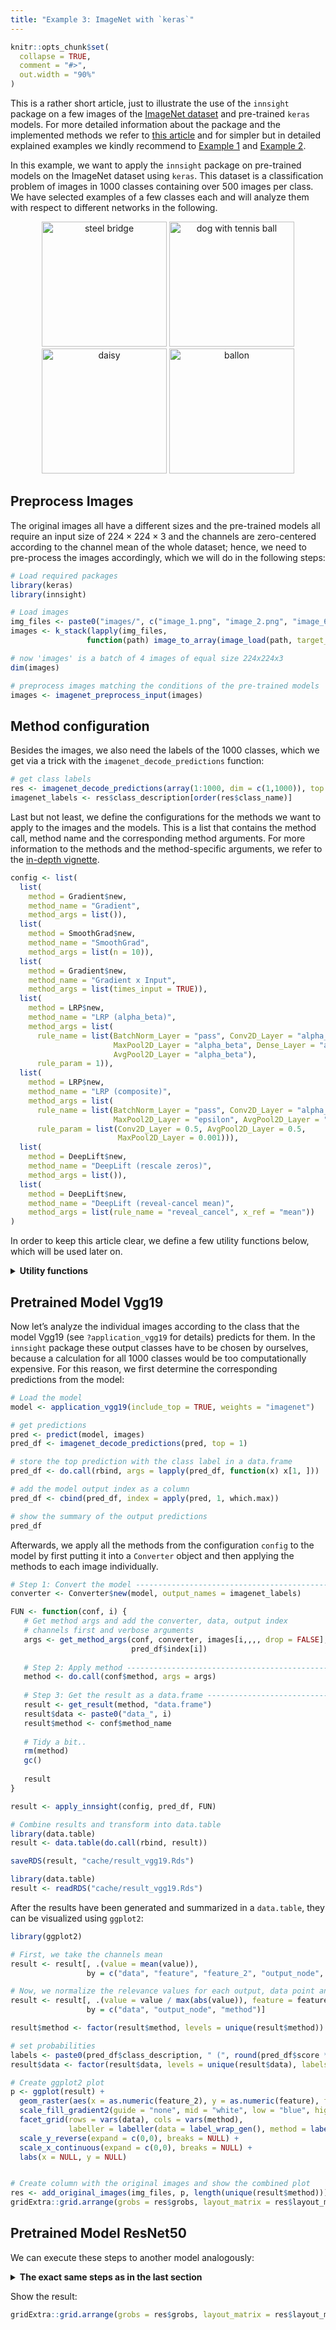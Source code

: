 ```yaml
---
title: "Example 3: ImageNet with `keras`"
---
```


```r
knitr::opts_chunk$set(
  collapse = TRUE,
  comment = "#>",
  out.width = "90%"
)
```

This is a rather short article, just to illustrate the use of the `innsight` 
package on a few images of the [ImageNet dataset](https://www.image-net.org/) 
and pre-trained `keras` models. For more detailed information about the package 
and the implemented methods we refer to [this article](https://bips-hb.github.io/innsight/vignette/detailed_overview.html) and for simpler but in 
detailed explained examples we kindly recommend to [Example 1](https://bips-hb.github.io/innsight/vignette/example_1_iris.html) and [Example 2](https://bips-hb.github.io/innsight/vignette/example_2_penguin.html).

In this example, we want to apply the `innsight` package on pre-trained models 
on the ImageNet dataset using `keras`. This 
dataset is a classification problem of images in $1000$ classes containing 
over $500$ images per class. We have selected examples of a few 
classes each and will analyze them with respect to different networks in 
the following.

<p align="center">
  <img alt="steel bridge" src="images/image_1.png" width="200" height = "200">
  <img alt="dog with tennis ball" src="images/image_2.png" width="200" height = "200">
  <img alt="daisy" src="images/image_6.png" width="200" height = "200">
  <img alt="ballon" src="images/image_13.png" width="200" height = "200">
</p>

## Preprocess Images

The original images all have a different sizes and the pre-trained models all 
require an input size of $224 \times 224 \times 3$ and the channels are 
zero-centered according to the channel mean of the whole dataset; hence, we need
to pre-process the images accordingly, which we will do in the following steps:

```r
# Load required packages
library(keras)
library(innsight)

# Load images
img_files <- paste0("images/", c("image_1.png", "image_2.png", "image_6.png", "image_13.png"))
images <- k_stack(lapply(img_files, 
                 function(path) image_to_array(image_load(path, target_size = c(224, 224)))))

# now 'images' is a batch of 4 images of equal size 224x224x3
dim(images)

# preprocess images matching the conditions of the pre-trained models
images <- imagenet_preprocess_input(images)
```

## Method configuration

Besides the images, we also need the labels of the $1000$ classes, which we get
via a trick with the `imagenet_decode_predictions` function:

```r
# get class labels
res <- imagenet_decode_predictions(array(1:1000, dim = c(1,1000)), top = 1000)[[1]]
imagenet_labels <- res$class_description[order(res$class_name)]
```

Last but not least, we define the configurations for the methods we want to 
apply to the images and the models. This is a list that contains the 
method call, method name and the corresponding method arguments. For more 
information to the methods and the method-specific arguments, we refer to the
[in-depth vignette](https://bips-hb.github.io/innsight/vignette/detailed_overview.html#step-2-apply-selected-method).

```r
config <- list(
  list(
    method = Gradient$new, 
    method_name = "Gradient", 
    method_args = list()),
  list(
    method = SmoothGrad$new, 
    method_name = "SmoothGrad", 
    method_args = list(n = 10)),
  list(
    method = Gradient$new, 
    method_name = "Gradient x Input", 
    method_args = list(times_input = TRUE)),
  list(
    method = LRP$new, 
    method_name = "LRP (alpha_beta)", 
    method_args = list(
      rule_name = list(BatchNorm_Layer = "pass", Conv2D_Layer = "alpha_beta", 
                       MaxPool2D_Layer = "alpha_beta", Dense_Layer = "alpha_beta",
                       AvgPool2D_Layer = "alpha_beta"), 
      rule_param = 1)),
  list(
    method = LRP$new, 
    method_name = "LRP (composite)", 
    method_args = list(
      rule_name = list(BatchNorm_Layer = "pass", Conv2D_Layer = "alpha_beta", 
                       MaxPool2D_Layer = "epsilon", AvgPool2D_Layer = "alpha_beta"), 
      rule_param = list(Conv2D_Layer = 0.5, AvgPool2D_Layer = 0.5, 
                        MaxPool2D_Layer = 0.001))),
  list(
    method = DeepLift$new, 
    method_name = "DeepLift (rescale zeros)", 
    method_args = list()),
  list(
    method = DeepLift$new, 
    method_name = "DeepLift (reveal-cancel mean)",
    method_args = list(rule_name = "reveal_cancel", x_ref = "mean"))
)
```

In order to keep this article clear, we define a few utility functions below, 
which will be used later on.

<details>
<summary> **Utility functions** </summary>
```r
# Function for getting the method arguments
get_method_args <- function(conf, converter, data, output_idx) {
  args <- conf$method_args
  args$converter <- converter
  args$data <- data 
  args$output_idx <- output_idx
  args$channels_first <- FALSE
  args$verbose <- FALSE
  
  # for DeepLift use the channel mean
  if (!is.null(args$x_ref)) {
    mean <- array(apply(as.array(args$data), c(1, 4), mean), dim = c(1,1,1,3))
    sd <- array(apply(as.array(args$data), c(1, 4), sd), dim = c(1,1,1,3))
    args$x_ref <- torch::torch_randn(c(1,224,224,3)) * sd + mean
  }
  
  args
}

apply_innsight <- function(method_conf, pred_df, FUN) {
  lapply(seq_len(nrow(pred_df)), # For each image...
       function(i) {
         do.call(rbind, args = lapply(method_conf, FUN, i = i)) # and each method...
       })
}

add_original_images <- function(img_files, gg_plot, num_methods) {
  library(png)
  
  img_pngs <- lapply(img_files, 
                 function(path) image_to_array(image_load(path, target_size = c(224, 224))) / 255)
  
  gl <- lapply(img_pngs, grid::rasterGrob)
  gl <- append(gl, list(gg_plot))
  
  num_images <- length(img_files)
  layout_matrix <- matrix(c(seq_len(num_images), 
                            rep(num_images + 1, num_images * num_methods)), 
                          nrow = num_images)
  
  list(grobs = gl, layout_matrix = layout_matrix)
}
```
</details>

## Pretrained Model Vgg19

Now let's analyze the individual images according to the class that the model
Vgg19 (see `?application_vgg19` for details) predicts for them. In the 
`innsight` package these output classes have to be chosen by ourselves, because 
a calculation for all $1000$ classes would be too computationally expensive.
For this reason, we first determine the corresponding predictions from the model:

```r
# Load the model
model <- application_vgg19(include_top = TRUE, weights = "imagenet") 

# get predictions
pred <- predict(model, images)
pred_df <- imagenet_decode_predictions(pred, top = 1)

# store the top prediction with the class label in a data.frame
pred_df <- do.call(rbind, args = lapply(pred_df, function(x) x[1, ]))

# add the model output index as a column
pred_df <- cbind(pred_df, index = apply(pred, 1, which.max))

# show the summary of the output predictions
pred_df
```

Afterwards, we apply all the methods from the configuration `config` to the model 
by first putting it into a `Converter` object and then applying the methods to 
each image individually.

```r
# Step 1: Convert the model ----------------------------------------------------
converter <- Converter$new(model, output_names = imagenet_labels)

FUN <- function(conf, i) {
   # Get method args and add the converter, data, output index
   # channels first and verbose arguments
   args <- get_method_args(conf, converter, images[i,,,, drop = FALSE],  
                           pred_df$index[i])
   
   # Step 2: Apply method ------------------------------------------------------
   method <- do.call(conf$method, args = args)
   
   # Step 3: Get the result as a data.frame ------------------------------------
   result <- get_result(method, "data.frame")
   result$data <- paste0("data_", i)
   result$method <- conf$method_name
   
   # Tidy a bit..
   rm(method)
   gc()
   
   result
}

result <- apply_innsight(config, pred_df, FUN)

# Combine results and transform into data.table
library(data.table)
result <- data.table(do.call(rbind, result))
```

```r
saveRDS(result, "cache/result_vgg19.Rds")
```

```r
library(data.table)
result <- readRDS("cache/result_vgg19.Rds")
```

After the results have been generated and summarized in a `data.table`, they 
can be visualized using `ggplot2`:

```r
library(ggplot2)

# First, we take the channels mean
result <- result[, .(value = mean(value)), 
                 by = c("data", "feature", "feature_2", "output_node", "method")]

# Now, we normalize the relevance values for each output, data point and method to [-1, 1]
result <- result[, .(value = value / max(abs(value)), feature = feature, feature_2 = feature_2),
                 by = c("data", "output_node", "method")]

result$method <- factor(result$method, levels = unique(result$method))

# set probabilities
labels <- paste0(pred_df$class_description, " (", round(pred_df$score * 100, 2), "%)")
result$data <- factor(result$data, levels = unique(result$data), labels = labels)

# Create ggplot2 plot
p <- ggplot(result) + 
  geom_raster(aes(x = as.numeric(feature_2), y = as.numeric(feature), fill= value)) +
  scale_fill_gradient2(guide = "none", mid = "white", low = "blue", high = "red") +
  facet_grid(rows = vars(data), cols = vars(method), 
             labeller = labeller(data = label_wrap_gen(), method = label_wrap_gen())) +
  scale_y_reverse(expand = c(0,0), breaks = NULL) + 
  scale_x_continuous(expand = c(0,0), breaks = NULL) +
  labs(x = NULL, y = NULL)


# Create column with the original images and show the combined plot
res <- add_original_images(img_files, p, length(unique(result$method)))
gridExtra::grid.arrange(grobs = res$grobs, layout_matrix = res$layout_matrix)
```

## Pretrained Model ResNet50

We can execute these steps to another model analogously:

<details>
<summary> **The exact same steps as in the last section** </summary>

Load the model ResNet50 (see `?application_resnet50` for details) and get
the predictions:

```r
# Load the model
model <- application_resnet50(include_top = TRUE, weights = "imagenet") 

# get predictions
pred <- predict(model, images)
pred_df <- imagenet_decode_predictions(pred, top = 1)

# store the top prediction with the class label in a data.frame
pred_df <- do.call(rbind, args = lapply(pred_df, function(x) x[1, ]))

# add the model output index as a column
pred_df <- cbind(pred_df, index = apply(pred, 1, which.max))
```

Apply all methods specified in `config` to all images:

```r
# Step 1: Convert the model ----------------------------------------------------
converter <- Converter$new(model, output_names = imagenet_labels)

FUN <- function(conf, i) {
   # Get method args and add the converter, data, output index
   # channels first and verbose arguments
   args <- get_method_args(conf, converter, images[i,,,, drop = FALSE],  
                           pred_df$index[i])
   
   # Step 2: Apply method ------------------------------------------------------
   method <- do.call(conf$method, args = args)
   
   # Step 3: Get the result as a data.frame ------------------------------------
   result <- get_result(method, "data.frame")
   result$data <- paste0("data_", i)
   result$method <- conf$method_name
   
   # Tidy a bit..
   rm(method)
   gc()
   
   result
}

result <- apply_innsight(config, pred_df, FUN)

# Combine results and transform into data.table
library(data.table)
result <- data.table(do.call(rbind, result))
```

```r
saveRDS(result, "cache/result_resnet50.Rds")
```

```r
library(data.table)
result <- readRDS("cache/result_resnet50.Rds")
```

After the results have been generated and summarized in a `data.table`, they 
can be visualized using `ggplot2`:

```r
library(ggplot2)

# First, we take the channels mean
result <- result[, .(value = mean(value)), 
                 by = c("data", "feature", "feature_2", "output_node", "method")]

# Now, we normalize the relevance values for each output, data point and method to [-1, 1]
result <- result[, .(value = value / max(abs(value)), feature = feature, feature_2 = feature_2),
                 by = c("data", "output_node", "method")]

result$method <- factor(result$method, levels = unique(result$method))

# set probabilities
labels <- paste0(pred_df$class_description, " (", round(pred_df$score * 100, 2), "%)")
result$data <- factor(result$data, levels = unique(result$data), labels = labels)

# Create ggplot2 plot
p <- ggplot(result) + 
  geom_raster(aes(x = as.numeric(feature_2), y = as.numeric(feature), fill= value)) +
  scale_fill_gradient2(guide = "none", mid = "white", low = "blue", high = "red") +
  facet_grid(rows = vars(data), cols = vars(method), 
             labeller = labeller(data = label_wrap_gen(), method = label_wrap_gen())) +
  scale_y_reverse(expand = c(0,0), breaks = NULL) + 
  scale_x_continuous(expand = c(0,0), breaks = NULL) +
  labs(x = NULL, y = NULL)


# Create column with the original images and show the combined plot

res <- add_original_images(img_files, p, length(unique(result$method)))
```
</details>

Show the result:

```r
gridExtra::grid.arrange(grobs = res$grobs, layout_matrix = res$layout_matrix)
```










